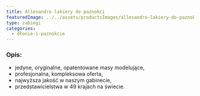 ```yaml
---
title: Allesandro lakiery do paznokci
featuredImage: ../../assets/productsImages/allesandro-lakiery-do-paznokci.jpg
type: zabiegi
categories:
  - dłonie-i-paznokcie
---
```


<h3>Opis:</h3>

- jedyne, oryginalne, opatentowane masy modelujące,
- profesjonalna, kompleksowa oferta,
- najwyższa jakość w naszym gabinecie,
- przedstawicielstwa w 49 krajach na świecie.
